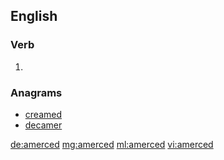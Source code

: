 ==English==

===Verb===
{{head|en}}

# {{en-past of|amerce}}

===Anagrams===
* [[creamed#English|creamed]]
* [[decamer#English|decamer]]

[[de:amerced]]
[[mg:amerced]]
[[ml:amerced]]
[[vi:amerced]]